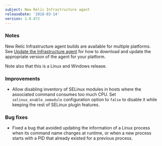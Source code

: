 ```yaml
---
subject: New Relic Infrastructure agent
releaseDate: '2018-03-14'
version: 1.0.872
---
```


### Notes

New Relic Infrastructure agent builds are available for multiple platforms. See [Update the Infrastructure agent](https://docs.newrelic.com/docs/infrastructure/new-relic-infrastructure/installation/update-infrastructure-agent) for how to download and update the appropriate version of the agent for your platform.

Note also that this is a Linux and Windows release.

### Improvements

* Allow disabling inventory of SELinux modules in hosts where the associated command consumes too much CPU. Set `selinux_enable_semodule` configuration option to `false` to disable it while keeping the rest of SELinux plugin features.

### Bug fixes

* Fixed a bug that avoided updating the information of a Linux process when its command name changes at runtime, or when a new process starts with a PID that already existed for a previous process.
